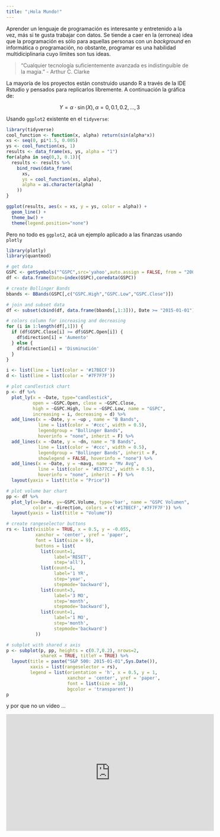 ```yaml
---
title: "¡Hola Mundo!"
---
```


<p style='text-align: justify;'>

Aprender un lenguaje de programación es interesante y entretenido a la vez, más si te gusta trabajar con datos. Se tiende a caer en la (erronea) idea que la programación es sólo para aquellas personas con un *background* en informática o programación, no obstante, programar es una habilidad multidiciplinaria cuyo límites son tus ideas. 

</p>

> "Cualquier tecnología suficientemente avanzada es indistinguible de la magia." 
   - Arthur C. Clarke 
   
La mayoría de los proyectos están construido usando R a través de la IDE Rstudio y pensados para replicarlos libremente. A continuación la gráfica de:

$$Y = \alpha \cdot \sin(X), \alpha = 0,0.1,0.2,...,3$$

Usando `ggplot2` existente en el `tidyverse`:

```r
library(tidyverse)
cool_function <- function(x, alpha) return(sin(alpha*x))
xs <- seq(0, pi*1.5, 0.005)
ys <- cool_function(xs, 1)
results <- data_frame(xs, ys, alpha = "1")
for(alpha in seq(0,3, 0.1)){
  results <- results %>% 
    bind_rows(data_frame(
      xs, 
      ys = cool_function(xs, alpha),
      alpha = as.character(alpha)
    ))
}

ggplot(results, aes(x = xs, y = ys, color = alpha)) + 
  geom_line() + 
  theme_bw() + 
  theme(legend.position="none")
```


Pero no todo es `ggplot2`, acá un ejemplo aplicado a las finanzas usando `plotly`

<div align="center">
```r
library(plotly)
library(quantmod)

# get data
GSPC <- getSymbols("^GSPC",src='yahoo',auto.assign = FALSE, from = "2007-01-01")
df <- data.frame(Date=index(GSPC),coredata(GSPC))

# create Bollinger Bands
bbands <- BBands(GSPC[,c("GSPC.High","GSPC.Low","GSPC.Close")])

# join and subset data
df <- subset(cbind(df, data.frame(bbands[,1:3])), Date >= "2015-01-01")

# colors column for increasing and decreasing
for (i in 1:length(df[,1])) {
  if (df$GSPC.Close[i] >= df$GSPC.Open[i]) {
    df$direction[i] = 'Aumento'
  } else {
    df$direction[i] = 'Disminución'
  }
}

i <- list(line = list(color = '#17BECF'))
d <- list(line = list(color = '#7F7F7F'))

# plot candlestick chart
p <- df %>%
  plot_ly(x = ~Date, type="candlestick",
          open = ~GSPC.Open, close = ~GSPC.Close,
          high = ~GSPC.High, low = ~GSPC.Low, name = "GSPC",
          increasing = i, decreasing = d) %>%
  add_lines(x = ~Date, y = ~up , name = "B Bands",
            line = list(color = '#ccc', width = 0.5),
            legendgroup = "Bollinger Bands",
            hoverinfo = "none", inherit = F) %>%
  add_lines(x = ~Date, y = ~dn, name = "B Bands",
            line = list(color = '#ccc', width = 0.5),
            legendgroup = "Bollinger Bands", inherit = F,
            showlegend = FALSE, hoverinfo = "none") %>%
  add_lines(x = ~Date, y = ~mavg, name = "Mv Avg",
            line = list(color = '#E377C2', width = 0.5),
            hoverinfo = "none", inherit = F) %>%
  layout(yaxis = list(title = "Price"))

# plot volume bar chart
pp <- df %>%
  plot_ly(x=~Date, y=~GSPC.Volume, type='bar', name = "GSPC Volumen",
          color = ~direction, colors = c('#17BECF','#7F7F7F')) %>%
  layout(yaxis = list(title = "Volume"))

# create rangeselector buttons
rs <- list(visible = TRUE, x = 0.5, y = -0.055,
           xanchor = 'center', yref = 'paper',
           font = list(size = 9),
           buttons = list(
             list(count=1,
                  label='RESET',
                  step='all'),
             list(count=1,
                  label='1 YR',
                  step='year',
                  stepmode='backward'),
             list(count=3,
                  label='3 MO',
                  step='month',
                  stepmode='backward'),
             list(count=1,
                  label='1 MO',
                  step='month',
                  stepmode='backward')
           ))

# subplot with shared x axis
p <- subplot(p, pp, heights = c(0.7,0.2), nrows=2,
             shareX = TRUE, titleY = TRUE) %>%
  layout(title = paste("S&P 500: 2015-01-01",Sys.Date()),
         xaxis = list(rangeselector = rs),
         legend = list(orientation = 'h', x = 0.5, y = 1,
                       xanchor = 'center', yref = 'paper',
                       font = list(size = 10),
                       bgcolor = 'transparent'))
p
```
</div>

y por que no un video ... 

<iframe width="560" height="315" src="https://www.youtube.com/watch?v=uc6f_2nPSX8" frameborder="0" allowfullscreen></iframe>

